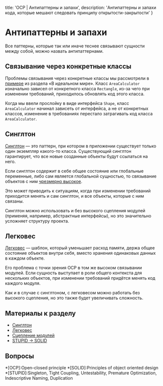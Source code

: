 
  title: 'OCP | Антипаттерны и запахи',
  description: 'Антипаттерны и запахи кода, которые мешают следовать принципу открытости-закрытости'
}


# Антипаттерны и запахи

Все паттерны, которые так или иначе теснее связывают сущности между собой, можно назвать антипаттернами.

## Связывание через конкретные классы

Проблемы связывания через конкретные классы мы рассмотрели в [примере](/ocp/in-ideal-world) из раздела «В идеальном мире». Класс `AreaCalculator` изначально зависел от конкретного класса `Rectangle`, из-за чего при изменении требований, приходилось обновлять код этого класса.

Когда мы ввели прослойку в виде интерфейса `Shape`, класс `AreaCalculator` начинал зависеть от интерфейса, а не от конкретных классов, изменение в требованиях перестало затрагивать код класса `AreaCalculator`.

## Синглтон

[Синглтон](https://ru.wikipedia.org/wiki/Одиночка_(шаблон_проектирования)) — это паттерн, при котором в приложении существует только один экземпляр какого-то класса. Существующий синглтон гарантирует, что все новые созданные объекты будут ссылаться на него.

Если синглтон содержит в себе общее состояние или глобальные переменные, либо сам является глобальной сущностью, то связывание объектов с ним [чрезмерно высокое](https://en.wikipedia.org/wiki/Coupling_(computer_programming)).

Это может приводить к ситуациям, когда при изменении требований приходится менять и сам синглтон, и все объекты, которые с ним связаны.

Синглтон можно использовать и без высокого сцепления модулей (применяя, например, абстрактные интерфейсы), но это значительно усложняет структуру проекта.

## Легковес

[Легковес](https://refactoring.guru/ru/design-patterns/flyweight) — шаблон, который уменьшает расход памяти, держа общее состояние объектов внутри себя, вместо хранения одинаковых данных в каждом объекте.

Его проблема с точки зрения OCP в том же высоком связывании модулей. Если сущность выступает в роли общего контекста для нескольких объектов, при изменении требований придётся менять код каждого модуля.

Как и в случае с синглтоном, с легковесом можно работать без высокого сцепления, но это также будет увеличивать сложность.

## Материалы к разделу

- [Синглтон](https://ru.wikipedia.org/wiki/Одиночка_(шаблон_проектирования))
- [Легковес](https://refactoring.guru/ru/design-patterns/flyweight)
- [Сцепление модулей](https://en.wikipedia.org/wiki/Coupling_(computer_programming))
- [STUPID &rarr; SOLID](https://williamdurand.fr/2013/07/30/from-stupid-to-solid-code/)

## Вопросы
<Quiz name='ocp-anti-1' />
<Quiz name='ocp-anti-2' />
<Quiz name='ocp-anti-3' />

*[OCP]:Open-closed principle
*[SOLID]:Principles of object oriented design
*[STUPID]:Singleton, Tight Coupling, Untestability, Premature Optimization, Indescriptive Naming, Duplication
